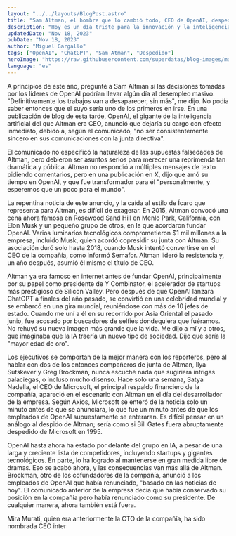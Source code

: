 ```yaml
---
layout: "../../layouts/BlogPost.astro"
title: "Sam Altman, el hombre que lo cambió todo, CEO de OpenAI, despedido por la junta directiva"
description: "Hoy es un día triste para la innovación y la inteligencia artificial. Sam Altman, el hombre que lo cambió todo, CEO de OpenAI, despedido por la junta directiva."
updatedDate: "Nov 18, 2023"
pubDate: "Nov 18, 2023"
author: "Miguel Gargallo"
tags: ["OpenAI", "ChatGPT", "Sam Atman", "Despedido"]
heroImage: "https://raw.githubusercontent.com/superdatas/blog-images/main/pylaraiimageofsamaltman001.png"
language: "es"
---
```


A principios de este año, pregunté a Sam Altman si las decisiones tomadas por los líderes de OpenAI podrían llevar algún día al desempleo masivo. "Definitivamente los trabajos van a desaparecer, sin más", me dijo. No podía saber entonces que el suyo sería uno de los primeros en irse. En una publicación de blog de esta tarde, OpenAI, el gigante de la inteligencia artificial del que Altman era CEO, anunció que dejaría su cargo con efecto inmediato, debido a, según el comunicado, "no ser consistentemente sincero en sus comunicaciones con la junta directiva".

El comunicado no especificó la naturaleza de las supuestas falsedades de Altman, pero debieron ser asuntos serios para merecer una reprimenda tan dramática y pública. Altman no respondió a múltiples mensajes de texto pidiendo comentarios, pero en una publicación en X, dijo que amó su tiempo en OpenAI, y que fue transformador para él "personalmente, y esperemos que un poco para el mundo".

La repentina noticia de este anuncio, y la caída al estilo de Ícaro que representa para Altman, es difícil de exagerar. En 2015, Altman convocó una cena ahora famosa en Rosewood Sand Hill en Menlo Park, California, con Elon Musk y un pequeño grupo de otros, en la que acordaron fundar OpenAI. Varios luminarios tecnológicos comprometieron $1 mil millones a la empresa, incluido Musk, quien acordó copresidir su junta con Altman. Su asociación duró solo hasta 2018, cuando Musk intentó convertirse en el CEO de la compañía, como informó Semafor. Altman lideró la resistencia y, un año después, asumió él mismo el título de CEO.

Altman ya era famoso en internet antes de fundar OpenAI, principalmente por su papel como presidente de Y Combinator, el acelerador de startups más prestigioso de Silicon Valley. Pero después de que OpenAI lanzara ChatGPT a finales del año pasado, se convirtió en una celebridad mundial y se embarcó en una gira mundial, reuniéndose con más de 10 jefes de estado. Cuando me uní a él en su recorrido por Asia Oriental el pasado junio, fue acosado por buscadores de selfies dondequiera que fuéramos. No rehuyó su nueva imagen más grande que la vida. Me dijo a mí y a otros, que imaginaba que la IA traería un nuevo tipo de sociedad. Dijo que sería la "mayor edad de oro".

Los ejecutivos se comportan de la mejor manera con los reporteros, pero al hablar con dos de los entonces compañeros de junta de Altman, Ilya Sutskever y Greg Brockman, nunca escuché nada que sugiriera intrigas palaciegas, o incluso mucho disenso. Hace solo una semana, Satya Nadella, el CEO de Microsoft, el principal respaldo financiero de la compañía, apareció en el escenario con Altman en el día del desarrollador de la empresa. Según Axios, Microsoft se enteró de la noticia solo un minuto antes de que se anunciara, lo que fue un minuto antes de que los empleados de OpenAI supuestamente se enteraran. Es difícil pensar en un análogo al despido de Altman; sería como si Bill Gates fuera abruptamente despedido de Microsoft en 1995.

OpenAI hasta ahora ha estado por delante del grupo en IA, a pesar de una larga y creciente lista de competidores, incluyendo startups y gigantes tecnológicos. En parte, lo ha logrado al mantenerse en gran medida libre de dramas. Eso se acabó ahora, y las consecuencias van más allá de Altman. Brockman, otro de los cofundadores de la compañía, anunció a los empleados de OpenAI que había renunciado, "basado en las noticias de hoy". El comunicado anterior de la empresa decía que había conservado su posición en la compañía pero había renunciado como su presidente. De cualquier manera, ahora también está fuera.

Mira Murati, quien era anteriormente la CTO de la compañía, ha sido nombrada CEO inter
